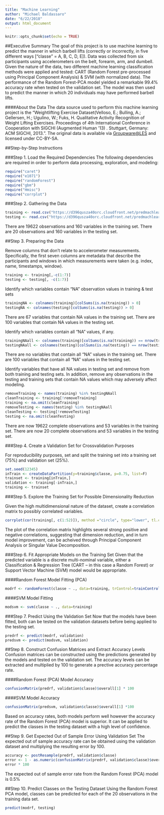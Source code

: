 ```yaml
---
title: "Machine Learning"
author: "Michael Baldassaro"
date: "6/22/2018"
output: html_document
---
```


```r
knitr::opts_chunk$set(echo = TRUE)
```

##Executive Summary
The goal of this project is to use machine learning to predict the manner in which barbell lifts (correctly or incorrectly, in five different ways ["classe" = A, B, C, D, E]). Data was collected from six participants using accelerometers on the belt, forearm, arm, and dumbell. Given the nature of the data, two different machine learning classification methods were applied and tested: CART (Random Forest pre-processed using Principal Component Analysis) & SVM (with normalized data). The performance of the Random Forest-PCA model yielded a remarkable 99.4% accuracy rate when tested on the validation set. The model was then used to predict the manner in which 20 individuals may have performed barbell lifts.    

####About the Data
The data source used to perform this machine learning project is the "Weightlifting Exercise Dataset(Velloso, E.; Bulling, A.; Gellersen, H.; Ugulino, W.; Fuks, H. Qualitative Activity Recognition of Weight Lifting Exercises. Proceedings of 4th International Conference in Cooperation with SIGCHI (Augmented Human '13) . Stuttgart, Germany: ACM SIGCHI, 2013.". The original data is available via [Groupware@LES](http://groupware.les.inf.puc-rio.br/har#wle_paper_section) and licensed under CC-BY-SA. 

##Step-by-Step Instructions

###Step 1. Load the Required Dependencies
The following dependencies are required in order to perform data processing, exploration, and modeling:     

```r
require("caret")
require("e1071")
require("randomForest")
require("gbm")
require("Hmisc")
require("corrplot")
```

###Step 2. Gathering the Data

```r
training <- read.csv("https://d396qusza40orc.cloudfront.net/predmachlearn/pml-training.csv")
testing <- read.csv("https://d396qusza40orc.cloudfront.net/predmachlearn/pml-testing.csv")
```

There are 19622 observations and 160 variables in the training set. 
There are 20 observations and 160 variables in the testing set. 
 
##Step 3. Preparing the Data 

Remove columns that don't relate to accelerometer measurements. Specifically, the first seven columns are metadata that describe the participants and windows in which measurements were taken (e.g. index, name, timestamps, window).

```r
training <- training[,-c(1:7)]
testing <- testing[, -c(1:7)]
```

Identify which variables contain "NA" observation values in training & test sets

```r
trainingNA <- colnames(training)[colSums(is.na(training)) > 0] 
testingNA <- colnames(testing)[colSums(is.na(testing)) > 0] 
```

There are 67 variables that contain NA values in the training set. 
There are 100 variables that contain NA values in the testing set.

Identify which variables contain all "NA" values, if any. 

```r
trainingNAall <- colnames(training)[colSums(is.na(training)) == nrow(training)] 
testingNAall <- colnames(testing)[colSums(is.na(testing)) == nrow(testing)]
```

There are no variables that contain all "NA" values in the training set.
There are 100 variables that contain all "NA" values in the testing set.

Identify variables that have all NA values in testing set and remove from both training and testing sets. In addition, remove any observations in the testing and training sets that contain NA values which may adversely affect modeling.  

```r
removeTraining <- names(training) %in% testingNAall
cleanTraining <- training[!removeTraining]
training <- na.omit(cleanTraining)
removeTesting <- names(testing) %in% testingNAall
cleanTesting <- testing[!removeTesting]
testing <- na.omit(cleanTesting)
```

There are now 19622 complete observations and 53 variables in the training set.
There are now 20 complete observations and 53 variables in the testing set.
 
###Step 4. Create a Validation Set for Crossvalidation Purposes

For reproducibility purposes, set and split the training set into a training set (75%) and validation set (25%).
```r
set.seed(12345)
inTrain <- createDataPartition(y=training$classe, p=0.75, list=F)
trainset <- training[inTrain,]
validation <- training[-inTrain,]
training <- trainset
```

###Step 5. Explore the Training Set for Possible Dimensionality Reduction

Given the high multidimensional nature of the dataset, create a correlation matrix to possibly correlated variables. 

```r
corrplot(cor(training[, c(1:52)]), method ="circle", type="lower", tl.cex = 0.5)
```

The plot of the correlation matrix highlights several strong positive and negative correlations, suggesting that dimension reduction, and in turn model improvement, can be acheived through Principal Component Analysis or Singular Value Decomposition.
 
###Step 6. Fit Appropriate Models on the Training Set
Given that the predicted variable is a discrete multi-nominal variable, either a Classification & Regression Tree (CART -- in this case a Random Forest) or Support Vector Machine (SVM) model would be appropriate.

####Random Forest Model Fitting (PCA)

```r
modrf <- randomForest(classe ~ ., data=training, trControl=trainControl(method="pca"))
```

####SVM Model Fitting

```r
modsvm <- svm(classe ~ ., data=training)
```

###Step 7. Predict Using the Validation Set 
Now that the models have been fitted, both can be tested on the validation datasets before being applied to the testing set.

```r
predrf <- predict(modrf, validation)
predsvm <- predict(modsvm, validation)
```

##Step 8. Construct Confusion Matrices and Extract Accuracy Levels
Confusion matrices can be constructed using the predictions generated by the models and tested on the validation set. The accuracy levels can be extracted and multiplied by 100 to generate a prective accuracy percentage rate. 

####Random Forest (PCA) Model Accuracy

```r
confusionMatrix(predrf, validation$classe)$overall[1] * 100
```

####SVM Model Accuracy

```r
confusionMatrix(predsvm, validation$classe)$overall[1] *100
```

Based on accuracy rates, both models perform well however the accuracy rate of the Random Forest (PCA) model is superior. It can be applied to predict the classes in the testing dataset with a high level of confidence. 

##Step 9. Get Expected Out of Sample Error Using Validation Set
The expected out of sample accuracy rate can be obtained using the validation dataset and multiplying the resulting error by 100. 

```r
accuracy <- postResample(predrf, validation$classe)
error <- 1 - as.numeric(confusionMatrix(predrf, validation$classe)$overall[1])
error * 100
```

The expected out of sample error rate from the Random Forest (PCA) model is 0.5% 

##Step 10. Predict Classes on the Testing Dataset
Using the Random Forest PCA model, classes can be predicted for each of the 20 observations in the training data set.   

```r
predict(modrf, testing)
```